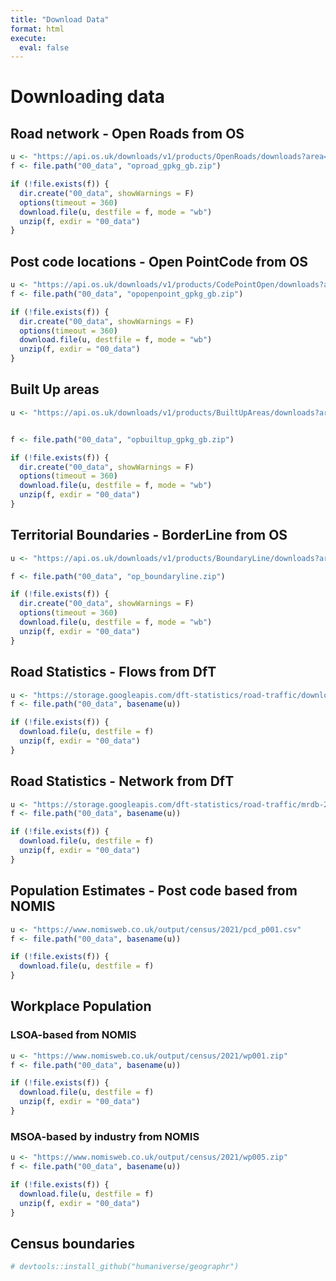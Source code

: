 ```yaml
---
title: "Download Data"
format: html
execute: 
  eval: false
---
```


# Downloading data

## Road network - Open Roads from OS

```r
u <- "https://api.os.uk/downloads/v1/products/OpenRoads/downloads?area=GB&format=GeoPackage&redirect"
f <- file.path("00_data", "oproad_gpkg_gb.zip")

if (!file.exists(f)) {
  dir.create("00_data", showWarnings = F)
  options(timeout = 360)
  download.file(u, destfile = f, mode = "wb")
  unzip(f, exdir = "00_data")
}
```

## Post code locations - Open PointCode from OS

```r
u <- "https://api.os.uk/downloads/v1/products/CodePointOpen/downloads?area=GB&format=GeoPackage&redirect"
f <- file.path("00_data", "opopenpoint_gpkg_gb.zip")

if (!file.exists(f)) {
  dir.create("00_data", showWarnings = F)
  options(timeout = 360)
  download.file(u, destfile = f, mode = "wb")
  unzip(f, exdir = "00_data")
}
```

## Built Up areas

```r
u <- "https://api.os.uk/downloads/v1/products/BuiltUpAreas/downloads?area=GB&format=GeoPackage&redirect"


f <- file.path("00_data", "opbuiltup_gpkg_gb.zip")

if (!file.exists(f)) {
  dir.create("00_data", showWarnings = F)
  options(timeout = 360)
  download.file(u, destfile = f, mode = "wb")
  unzip(f, exdir = "00_data")
}

```

## Territorial Boundaries - BorderLine from OS

```r
u <- "https://api.os.uk/downloads/v1/products/BoundaryLine/downloads?area=GB&format=GeoPackage&redirect"

f <- file.path("00_data", "op_boundaryline.zip")

if (!file.exists(f)) {
  dir.create("00_data", showWarnings = F)
  options(timeout = 360)
  download.file(u, destfile = f, mode = "wb")
  unzip(f, exdir = "00_data")
}
```

## Road Statistics - Flows from DfT

```r
u <- "https://storage.googleapis.com/dft-statistics/road-traffic/downloads/data-gov-uk/dft_traffic_counts_aadf.zip"
f <- file.path("00_data", basename(u))

if (!file.exists(f)) {
  download.file(u, destfile = f)
  unzip(f, exdir = "00_data")
}
```


## Road Statistics - Network from DfT

```r
u <- "https://storage.googleapis.com/dft-statistics/road-traffic/mrdb-2024.zip"
f <- file.path("00_data", basename(u))

if (!file.exists(f)) {
  download.file(u, destfile = f)
  unzip(f, exdir = "00_data")
}
```


## Population Estimates - Post code based from NOMIS

```r
u <- "https://www.nomisweb.co.uk/output/census/2021/pcd_p001.csv"
f <- file.path("00_data", basename(u))

if (!file.exists(f)) {
  download.file(u, destfile = f)
}
```

## Workplace Population 

### LSOA-based from NOMIS

```r
u <- "https://www.nomisweb.co.uk/output/census/2021/wp001.zip"
f <- file.path("00_data", basename(u))

if (!file.exists(f)) {
  download.file(u, destfile = f)
  unzip(f, exdir = "00_data")
}
```

### MSOA-based by industry from NOMIS

```r
u <- "https://www.nomisweb.co.uk/output/census/2021/wp005.zip"
f <- file.path("00_data", basename(u))

if (!file.exists(f)) {
  download.file(u, destfile = f)
  unzip(f, exdir = "00_data")
}
```

## Census boundaries

```r
# devtools::install_github("humaniverse/geographr")
```
